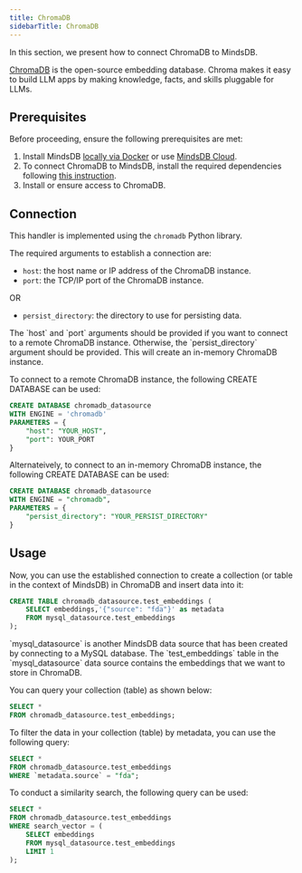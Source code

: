 ```yaml
---
title: ChromaDB
sidebarTitle: ChromaDB
---
```


In this section, we present how to connect ChromaDB to MindsDB.

[ChromaDB](https://www.trychroma.com/) is the open-source embedding database. Chroma makes it easy to build LLM apps by making knowledge, facts, and skills pluggable for LLMs.

## Prerequisites

Before proceeding, ensure the following prerequisites are met:

1. Install MindsDB [locally via Docker](https://docs.mindsdb.com/setup/self-hosted/docker) or use [MindsDB Cloud](https://cloud.mindsdb.com/).
2. To connect ChromaDB to MindsDB, install the required dependencies following [this instruction](/setup/self-hosted/docker#install-dependencies).
3. Install or ensure access to ChromaDB.

## Connection

This handler is implemented using the `chromadb` Python library.

The required arguments to establish a connection are:
* `host`: the host name or IP address of the ChromaDB instance.
* `port`: the TCP/IP port of the ChromaDB instance.

OR

* `persist_directory`: the directory to use for persisting data.

<Tip>
The `host` and `port` arguments should be provided if you want to connect to a remote ChromaDB instance. Otherwise, the `persist_directory` argument should be provided. This will create an in-memory ChromaDB instance.
</Tip> 

To connect to a remote ChromaDB instance, the following CREATE DATABASE can be used:

```sql
CREATE DATABASE chromadb_datasource
WITH ENGINE = 'chromadb'
PARAMETERS = {
    "host": "YOUR_HOST",
    "port": YOUR_PORT
}
```

Alternateively, to connect to an in-memory ChromaDB instance, the following CREATE DATABASE can be used:

```sql
CREATE DATABASE chromadb_datasource
WITH ENGINE = "chromadb",
PARAMETERS = {
    "persist_directory": "YOUR_PERSIST_DIRECTORY"
}
```

## Usage

Now, you can use the established connection to create a collection (or table in the context of MindsDB) in ChromaDB and insert data into it:

```sql
CREATE TABLE chromadb_datasource.test_embeddings (
    SELECT embeddings,'{"source": "fda"}' as metadata
    FROM mysql_datasource.test_embeddings
);
```

<Note>
`mysql_datasource` is another MindsDB data source that has been created by connecting to a MySQL database. The `test_embeddings` table in the `mysql_datasource` data source contains the embeddings that we want to store in ChromaDB.
</Note>

You can query your collection (table) as shown below:

```sql
SELECT * 
FROM chromadb_datasource.test_embeddings;
```

To filter the data in your collection (table) by metadata, you can use the following query:

```sql
SELECT * 
FROM chromadb_datasource.test_embeddings
WHERE `metadata.source` = "fda";

```

To conduct a similarity search, the following query can be used:

```sql
SELECT *
FROM chromadb_datasource.test_embeddings
WHERE search_vector = (
    SELECT embeddings
    FROM mysql_datasource.test_embeddings
    LIMIT 1
);